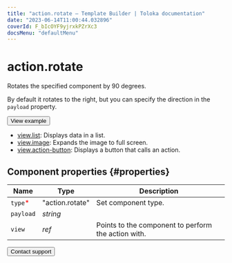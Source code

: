 ```yaml
---
title: "action.rotate — Template Builder | Toloka documentation"
date: "2023-06-14T11:00:44.032896"
coverId: F_bIcOYF9yjrxkPZrXc3
docsMenu: "defaultMenu"
---
```



# action.rotate

Rotates the specified component by 90 degrees.

By default it rotates to the right, but you can specify the direction in the `payload` property.

<Button themeColor="light" view="default" size="l" type="link" url="https://ya.cc/t/XsK8hUgX3tyxpL">View example</Button>

<Cut title="Components used in the example">

- [view.list](/docs/template-builder/reference/view.list): Displays data in a list.
- [view.image](/docs/template-builder/reference/view.image): Expands the image to full screen.
- [view.action-button](/docs/template-builder/reference/view.action-button): Displays a button that calls an action.

</Cut>

## Component properties {#properties}

**Name** | **Type** | **Description**
----- | ----- | -----
`type`<span style="color: red">\*</span> | "action.rotate" | Set component type.
`payload` | _string_ | <ActionRotateTable1/>
`view` | _ref_ | Points to the component to perform the action with.

<Button themeColor="light" view="default" size="l" type="link" url="/docs/guide/troubleshooting/support?form-source=template-builder-reference-action-rotate">Contact support</Button>